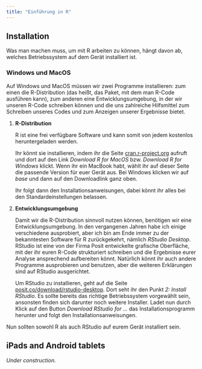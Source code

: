 ```yaml
---
title: "Einführung in R"
---
```


## Installation

Was man machen muss, um mit R arbeiten zu können, hängt davon ab, welches Betriebssystem auf dem Gerät installiert ist.

### Windows und MacOS

Auf Windows und MacOS müssen wir zwei Programme installieren: zum einen die R-Distribution (das heißt, das Paket, mit dem man R-Code ausführen kann), zum anderen eine Entwicklungsumgebung, in der wir unseren R-Code schreiben können und die uns zahlreiche Hilfsmittel zum Schreiben unseres Codes und zum Anzeigen unserer Ergebnisse bietet.

1.  **R-Distribution**

    R ist eine frei verfügbare Software und kann somit von jedem kostenlos heruntergeladen werden.

    Ihr könnt sie installieren, indem ihr die Seite [cran.r-project.org](https://cran.r-project.org) aufruft und dort auf den Link *Download R for MacOS* bzw. *Download R for Windows* klickt. Wenn ihr ein MacBook habt, wählt ihr auf dieser Seite die passende Version für euer Gerät aus. Bei Windows klicken wir auf *base* und dann auf den Downloadlink ganz oben.

    Ihr folgt dann den Installationsanweisungen, dabei könnt ihr alles bei den Standardeinstellungen belassen.

2.  **Entwicklungsumgebung**

    Damit wir die R-Distribution sinnvoll nutzen können, benötigen wir eine Entwicklungsumgebung. In den vergangenen Jahren habe ich einige verschiedene ausprobiert, aber ich bin am Ende immer zu der bekanntesten Software für R zurückgekehrt, nämlich *RStudio Desktop*. RStudio ist eine von der Firma Posit entwickelte grafische Oberfläche, mit der ihr euren R-Code strukturiert schreiben und die Ergebnisse eurer Analyse ansprechend aufbereiten könnt. Natürlich könnt ihr auch andere Programme ausprobieren und benutzen, aber die weiteren Erklärungen sind auf RStudio ausgerichtet.

    Um RStudio zu installieren, geht auf die Seite [posit.co/download/rstudio-desktop](https://posit.co/download/rstudio-desktop). Dort seht ihr den Punkt *2:* *Install RStudio*. Es sollte bereits das richtige Betriebssystem vorgewählt sein, ansonsten finden sich darunter noch weitere Installer. Ladet nun durch Klick auf den Button *Download RStudio for ...* das Installationsprogramm herunter und folgt den Installationsanweisungen.

Nun sollten sowohl R als auch RStudio auf eurem Gerät installiert sein.

## iPads and Android tablets

*Under construction.*
